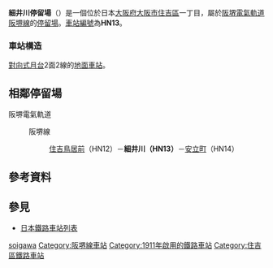 {{日本車站資訊
|公司色     = #008040
|文字色     = 
|站名       = 細井川停留場
|圖片       = <!-- 檔案不存在 細井川駅01.JPG -->
|圖片說明   = 細井川停留場（2005年9月19日攝）
|日文原名   = 細井川
|平假名     = ほそいがわ
|羅馬拼音   = HOSOIGAWA
|電報略號   = 
|所在地     = {{JPN}}[[大阪府|大阪府]][[大阪市|大阪市]][[住吉區|住吉區]]{{link-ja|墨江|墨江}}一丁目
|座標       = {{coord|34|36|35.92|N|135|29|28.39|E|type:railwaystation_region:JP-27|display=inline,title}}
|車站構造   = 地面車站
|月台配置   = 對向式 2面2線
|啟用年月日 = 1911年（明治44年）12月1日
|廢站年月日 = 
|乘客人數   = 
|上下車人次 = 
|統計年度   = 
|轉車       = 
|備註       = 
|adjacent = {{Adjacent stations|system=阪堺電氣軌道|line=阪堺線|left=住吉鳥居前|right=安立町|note-left=HN12<br />0.3km|note-mid=<span style="background-color:#ffffff; color:#000000; border:1px solid #000000; text-align:center;"> HN13 </span><br />距離[[惠美須町站|惠美須町]]5.1km<br />距離[[天王寺站|天王寺站前]]4.9km|note-right=HN14<br />0.5km}}
}}
'''細井川停留場'''（{{jpn|j=細井川停留場|hg=ほそいがわていりゅうじょう|rm=Hosoigawa teiryūjō|f=y}}）是一個位於日本[[大阪府|大阪府]][[大阪市|大阪市]][[住吉區|住吉區]]{{link-ja|墨江|墨江}}一丁目，屬於[[阪堺電氣軌道|阪堺電氣軌道]][[阪堺線|阪堺線]]的[[鐵路車站|停留場]]。[[車站編號|車站編號]]為'''HN13'''。

=== 車站構造 ===
[[對向式月台|對向式月台]]2面2線的[[地面車站|地面車站]]。

== 相鄰停留場 ==
; 阪堺電氣軌道
: {{Color|green|■}}阪堺線
:: [[住吉鳥居前停留場|住吉鳥居前]]（HN12）－'''細井川（HN13）'''－[[安立町停留場|安立町]]（HN14）

== 參考資料 ==
{{Reflist}}

== 參見 ==
* [[日本鐵路車站列表|日本鐵路車站列表]]

{{阪堺線}}
{{DEFAULTSORT:Hosoigawa}}
[[Category:日本鐵路車站_Ho|soigawa]]
[[Category:阪堺線車站|Category:阪堺線車站]]
[[Category:1911年啟用的鐵路車站|Category:1911年啟用的鐵路車站]]
[[Category:住吉區鐵路車站|Category:住吉區鐵路車站]]